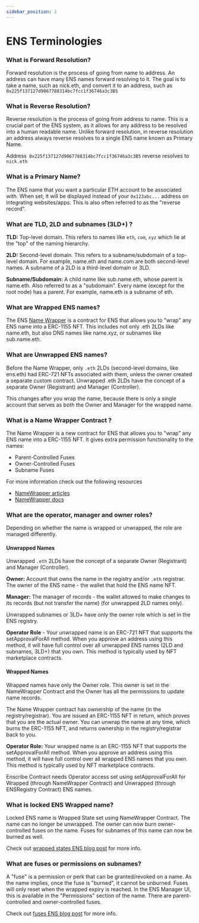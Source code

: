 ```yaml
---
sidebar_position: 1
---
```


# ENS Terminologies

### What is Forward Resolution?

Forward resolution is the process of going from name to address. An address can have many ENS names forward resolving to it. The goal is to take a name, such as nick.eth, and convert it to an address, such as `0x225f137127d9067788314bc7fcc1f36746a3c3B5`

### What is Reverse Resolution?

Reverse resolution is the process of going from address to name. This is a crucial part of the ENS system, as it allows for any address to be resolved into a human readable name. Unlike forward resolution, in reverse resolution an address always reverse resolves to a single ENS name known as Primary Name.

Address` 0x225f137127d9067788314bc7fcc1f36746a3c3B5` reverse resolves to `nick.eth`

### What is a Primary Name?

The ENS name that you want a particular ETH account to be associated with. When set, it will be displayed instead of your `0x123abc...` address on integrating websites/apps. This is also often referred to as the "reverse record".

### What are TLD, 2LD and subnames (3LD+) ?

**TLD:** Top-level domain. This refers to names like `eth`, `com`, `xyz` which lie at the "top" of the naming hierarchy.


**2LD:** Second-level domain. This refers to a subname/subdomain of a top-level domain. For example, name.eth and name.com are both second-level names. A subname of a 2LD is a third-level domain or 3LD.


**Subname/Subdomain:** A child name like sub.name.eth, whose parent is name.eth. Also referred to as a "subdomain". Every name (except for the root node) has a parent. For example, name.eth is a subname of eth.

### What are Wrapped ENS names?

The ENS [Name Wrapper](https://docs.ens.domains/wrapper/overview) is a contract for ENS that allows you to "wrap" any ENS name into a ERC-1155 NFT. This includes not only .eth 2LDs like name.eth, but also DNS names like name.xyz, or subnames like sub.name.eth.

### What are Unwrapped ENS names?

Before the Name Wrapper, only `.eth` 2LDs (second-level domains, like ens.eth) had ERC-721 NFTs associated with them, unless the owner created a separate custom contract.
Unwrapped .eth 2LDs have the concept of a separate Owner (Registrant) and Manager (Controller).

This changes after you wrap the name, because there is only a single account that serves as both the Owner and Manager for the wrapped name.

### What is a Name Wrapper Contract ?

The Name Wrapper is a new contract for ENS that allows you to "wrap" any ENS name into a ERC-1155 NFT.
It gives extra permission functionality to the names:
- Parent-Controlled Fuses
- Owner-Controlled Fuses
- Subname Fuses

For more information check out the following resources
- [NameWrapper articles](https://support.ens.domains/en/collections/4027722-name-wrapper)
- [NameWrapper docs](https://docs.ens.domains/wrapper/overview)

### What are the operator, manager and owner roles?

Depending on whether the name is wrapped or unwrapped, the role are managed differently.

#### Unwrapped Names
Unwrapped `.eth` 2LDs have the concept of a separate Owner (Registrant) and Manager (Controller).

**Owner:** Account that owns the name in the registry and/or `.eth` registrar. The owner of the ENS name - the wallet that hold the ENS name NFT.

**Manager:** The manager of records - the wallet allowed to make changes to its records (but not transfer the name) (for unwrapped 2LD names only).

Unwrapped subnames or 3LD+ have only the owner role which is set in the ENS registry. 

**Operator Role** - Your unwrapped name is an ERC-721 NFT that supports the setApprovalForAll method. When you approve an address using this method, it will have full control over all unwrapped ENS names (2LD and subnames, 3LD+) that you own. This method is typically used by NFT marketplace contracts.

#### Wrapped Names
Wrapped names have only the Owner role. This owner is set in the NameWrapper Contract and the Owner has all the permissions to update name records.

The Name Wrapper contract has ownership of the name (in the registry/registrar). You are issued an ERC-1155 NFT in return, which proves that you are the actual owner.
You can unwrap the name at any time, which burns the ERC-1155 NFT, and returns ownership in the registry/registrar back to you.

**Operator Role:** Your wrapped name is an ERC-1155 NFT that supports the setApprovalForAll method. When you approve an address using this method, it will have full control over all wrapped ENS names that you own.
This method is typically used by NFT marketplace contracts.

Enscribe Contract needs Operator access set using setApprovalForAll for Wrapped (through NameWrapper Contract) and Unwrapped (through ENSRegistry Contract) ENS names.

### What is locked ENS Wrapped name?

Locked ENS name is Wrapped State set using NameWrapper Contract.
The name can no longer be unwrapped. The owner can now burn owner-controlled fuses on the name. Fuses for subnames of this name can now be burned as well.

Check out [wrapped states ENS blog post](https://support.ens.domains/en/articles/7902556-wrapped-states) for more info.

### What are fuses or permissions on subnames?

A "fuse" is a permission or perk that can be granted/revoked on a name. As the name implies, once the fuse is "burned", it cannot be unburned.
Fuses will only reset when the wrapped expiry is reached. In the ENS Manager UI, this is available in the "Permissions" section of the name.
There are parent-controlled and owner-controlled fuses. 

Check out [fuses ENS blog post](https://support.ens.domains/en/articles/7902567-fuses) for more info.
